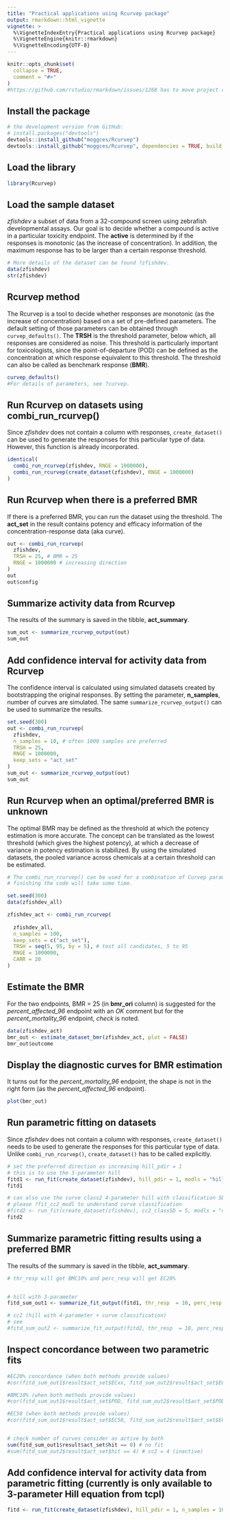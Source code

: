 ```yaml
---
title: "Practical applications using Rcurvep package"
output: rmarkdown::html_vignette
vignette: >
  %\VignetteIndexEntry{Practical applications using Rcurvep package}
  %\VignetteEngine{knitr::rmarkdown}
  %\VignetteEncoding{UTF-8}
---
```


```r
knitr::opts_chunk$set(
  collapse = TRUE,
  comment = "#>"
)
#https://github.com/rstudio/rmarkdown/issues/1268 has to move project rmd_knit_tem
```

## Install the package

```r
# the development version from GitHub:
# install.packages("devtools")
devtools::install_github("moggces/Rcurvep")
devtools::install_github("moggces/Rcurvep", dependencies = TRUE, build_vignettes = TRUE)
```


## Load the library


```r
library(Rcurvep)
```

## Load the sample dataset

*zfishdev* a subset of data from a 32-compound screen using zebrafish developmental assays. 
Our goal is to decide whether a compound is active in a particular toxicity endpoint. 
The **active** is determined by if the responses is monotonic (as the increase of concentration). In addition, the maximum response has to be larger than a certain response threshold. 

```r
# More details of the dataset can be found ?zfishdev.
data(zfishdev) 
str(zfishdev)
```

## Rcurvep method

The Rcurvep is a tool to decide whether responses are monotonic (as the increase of concentration) based on a set of pre-defined parameters. The default setting of those parameters can be obtained through `curvep_defaults()`. 
The **TRSH** is the threshold parameter, below which, all responses are considered as noise. This threshold is particularly important for toxicologists, since the point-of-departure (POD) can be defined as the concentration at which response equivalent to this threshold. The threshold can also be called as benchmark response (**BMR**).


```r
curvep_defaults()
#For details of parameters, see ?curvep.

```

## Run Rcurvep on datasets using combi_run_rcurvep()

Since *zfishdev* does not contain a column with responses, `create_dataset()` can be used to generate the responses for this particular type of data. However, this function is already incorporated.

```r
identical(
  combi_run_rcurvep(zfishdev, RNGE = 1000000),
  combi_run_rcurvep(create_dataset(zfishdev), RNGE = 1000000)
)
```

## Run Rcurvep when there is a preferred BMR

If there is a preferred BMR, you can run the dataset using the threshold. The **act_set** in the result contains potency and efficacy information of the concentration-response data (aka curve). 

```r
out <- combi_run_rcurvep(
  zfishdev,
  TRSH = 25, # BMR = 25
  RNGE = 1000000 # increasing direction
)
out
out$config
```


## Summarize activity data from Rcurvep

The results of the summary is saved in the tibble, **act_summary**.

```r
sum_out <- summarize_rcurvep_output(out)
sum_out
```

## Add confidence interval for activity data from Rcurvep

The confidence interval is calculated using simulated datasets created by bootstrapping the original responses. By setting the parameter, **n_samples**, number of curves are simulated. The same `summarize_rcurvep_output()` can be used to summarize the results. 

```r
set.seed(300)
out <- combi_run_rcurvep(
  zfishdev,
  n_samples = 10, # often 1000 samples are preferred
  TRSH = 25,
  RNGE = 1000000,
  keep_sets = "act_set"
)
sum_out <- summarize_rcurvep_output(out)
sum_out
```


## Run Rcurvep when an optimal/preferred BMR is unknown

The optimal BMR may be defined as the threshold at which the potency estimation is more accurate. The concept can be translated as the lowest threshold (which gives the highest potency), at which a decrease of variance in potency estimation is stabilized. 
By using the simulated datasets, the pooled variance across chemicals at a certain threshold can be estimated. 


```r
# The combi_run_rcurvep() can be used for a combination of Curvep parameters. 
# finishing the code will take some time. 

set.seed(300)
data(zfishdev_all)

zfishdev_act <- combi_run_rcurvep(
  
  zfishdev_all, 
  n_samples = 100, 
  keep_sets = c("act_set"),
  TRSH = seq(5, 95, by = 5), # test all candidates, 5 to 95
  RNGE = 1000000, 
  CARR = 20
)

```

## Estimate the BMR

For the two endpoints, BMR = 25 (in **bmr_ori** column) is suggested for the *percent_affected_96* endpoint with an *OK* comment but for the *percent_mortality_96* endpoint, *check* is noted. 

```r
data(zfishdev_act)
bmr_out <- estimate_dataset_bmr(zfishdev_act, plot = FALSE)
bmr_out$outcome
```

## Display the diagnostic curves for BMR estimation

It turns out for the *percent_mortality_96* endpoint, the shape is not in the right form (as the *percent_affected_96* endpoint). 

```r
plot(bmr_out)
```

## Run parametric fitting on datasets

Since *zfishdev* does not contain a column with responses, `create_dataset()` needs to be used to generate the responses for this particular type of data. Unlike `combi_run_rcurvep()`, `create_dataset()` has to be called explicitly. 

```r
# set the preferred direction as increasing hill_pdir = 1
# this is to use the 3-parameter hill 
fitd1 <- run_fit(create_dataset(zfishdev), hill_pdir = 1, modls = "hill")
fitd1

# can also use the curve class2 4-parameter hill with classification SD as 5% 
# please ?fit_cc2_modl to understand curve classification
#fitd2 <- run_fit(create_dataset(zfishdev), cc2_classSD = 5, modls = "cc2")
fitd2 
```

## Summarize parametric fitting results using a preferred BMR

The results of the summary is saved in the tibble, **act_summary**.


```r

# thr_resp will get BMC10% and perc_resp will get EC20%


# hill with 3-parameter 
fitd_sum_out1 <- summarize_fit_output(fitd1, thr_resp  = 10, perc_resp = 20, extract_only = TRUE)

# cc2 (hill with 4-parameter + curve classification)
# see 
#fitd_sum_out2 <- summarize_fit_output(fitd2, thr_resp  = 10, perc_resp = 20, extract_only = TRUE)

```

## Inspect concordance between two parametric fits

```r
#EC20% concordance (when both methods provide values)
#cor(fitd_sum_out1$result$act_set$ECxx, fitd_sum_out2$result$act_set$ECxx, use = "pairwise.complete.obs")

#BMC10% (when both methods provide values)
#cor(fitd_sum_out1$result$act_set$POD, fitd_sum_out2$result$act_set$POD, use = "pairwise.complete.obs")

#EC50 (when both methods provide values)
#cor(fitd_sum_out1$result$act_set$EC50, fitd_sum_out2$result$act_set$EC50, use = "pairwise.complete.obs")


# check number of curves consider as active by both
sum(fitd_sum_out1$result$act_set$hit == 0) # no fit
#sum(fitd_sum_out2$result$act_set$hit == 4) # cc2 = 4 (inactive)

```


## Add confidence interval for activity data from parametric fitting (currently is only available to 3-parameter Hill equation from tcpl)


```r
fitd <- run_fit(create_dataset(zfishdev), hill_pdir = 1, n_samples = 10, modls = "hill")
```



